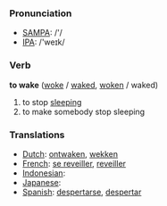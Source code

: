 === Pronunciation ===
*[[w:SAMPA|SAMPA]]: /'/
*[[w:IPA|IPA]]: /'weɪk/

=== Verb ===

'''to wake''' ([[woke]] / [[waked]], [[woken]] / waked)

# to stop [[sleep]]ing
# to make somebody stop sleeping

=== Translations ===
*[[Dutch]]: [[ontwaken]], [[wekken]]
*[[French]]: [[se reveiller]], [[reveiller]]
*[[Indonesian]]: [[]]
*[[Japanese]]: [[]]
*[[Spanish]]: [[despertarse]], [[despertar]]